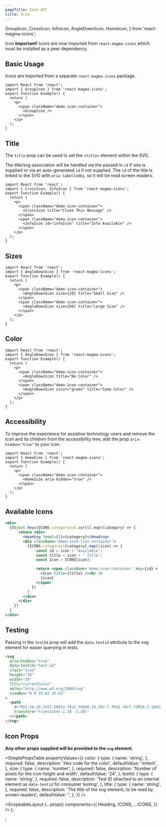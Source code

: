 ```yaml
---
pageTitle: Icon API
title: Icon
---
```



  GroupIcon,
  CrossIcon,
  InfoIcon,
  AngleDownIcon,
  HomeIcon,
} from 'react-magma-icons';

<DocsHeading type="api">Icon</DocsHeading>
<Alert variant="warning">
  <strong>Important!</strong> Icons are now imported from `react-magma-icons`
  which must be installed as a peer dependency.
</Alert>

## Basic Usage

Icons are imported from a separate `react-magma-icons` package.

```tsx codesandbox=magma
import React from 'react';
import { GroupIcon } from 'react-magma-icons';
export function Example() {
  return (
    <p>
      <span className="demo-icon-container">
        <GroupIcon />
      </span>
    </p>
  );
}
```

## Title

The `title` prop can be used to set the `<title>` element within the SVG.

The title/svg association will be handled via the passed in `id` if one is supplied or via an auto-generated `id` if not supplied. The `id` of the title is linked to the SVG with `aria-labelledby`,
so it will be read screen readers.

```tsx codesandbox=magma
import React from 'react';
import { CrossIcon, InfoIcon } from 'react-magma-icons';
export function Example() {
  return (
    <p>
      <span className="demo-icon-container">
        <CrossIcon title="Close This Message" />
      </span>
      <span className="demo-icon-container">
        <InfoIcon id="infoIcon" title="Info Available" />
      </span>
    </p>
  );
}
```

## Sizes

```tsx codesandbox=magma
import React from 'react';
import { AngleDownIcon } from 'react-magma-icons';
export function Example() {
  return (
    <p>
      <span className="demo-icon-container">
        <AngleDownIcon size={20} title="Small Size" />
      </span>
      <span className="demo-icon-container">
        <AngleDownIcon size={50} title="Large Size" />
      </span>
    </p>
  );
}
```

## Color

```tsx codesandbox=magma
import React from 'react';
import { AngleDownIcon } from 'react-magma-icons';
export function Example() {
  return (
    <p>
      <span className="demo-icon-container">
        <AngleDownIcon title="No Color" />
      </span>
      <span className="demo-icon-container">
        <AngleDownIcon color="green" title="Some Color" />
      </span>
    </p>
  );
}
```

## Accessibility

To improve the experience for assistive technology users and remove the icon and its children from the accessibility tree, add the prop `aria-hidden="true"` to your icon.

```tsx codesandbox=magma
import React from 'react';
import { HomeIcon } from 'react-magma-icons';
export function Example() {
  return (
    <p>
      <span className="demo-icon-container">
        <HomeIcon aria-hidden="true" />
      </span>
    </p>
  );
}
```

## Available Icons

```.jsx hideCode
<div>
  {Object.keys(ICONS.categories).sort().map((category) => {
      return <div>
        <Heading level={3}>{category}</Heading>
        <div className='demo-icon-list-container'>
          {ICONS.categories[category].map((icon) => {
              const id = icon + 'Available';
              const title = icon + ' Title';
              const Icon = ICONS[icon];

              return <span className='demo-icon-container' key={id} >
                <Icon title={title} /><br />
                {icon}
              </span>
            })
          }
        </div>
      </div>
    })
  }
</div>
```

## Testing

Passing in the `testId` prop will add the `data-testid` attribute to the svg element for easier querying in tests.

```html
<svg
  aria-hidden="true"
  data-testid="test-id"
  class="icon"
  height="24"
  width="24"
  fill="currentColor"
  xmlns="http://www.w3.org/2000/svg"
  viewBox="0 0 25.63 25.63"
>
  <path
    d="M15.26,10.15V7.56H12.74v2.59Zm0,10.29v-7.7H12.74v7.7ZM14,1.18A12.82,12.82,0,1,1,1.18,14,12.79,12.79,0,0,1,14,1.18Z"
    transform="translate(-1.18 -1.18)"
  ></path>
</svg>
```

## Icon Props

**Any other props supplied will be provided to the `svg` element.**

<SimplePropsTable
  propertyValues={{
    color: {
      type: {
        name: 'string',
      },
      required: false,
      description: 'Hex code for the color',
      defaultValue: 'inherit',
    },
    size: {
      type: {
        name: 'number',
      },
      required: false,
      description: 'Number of pixels for the icon height and width',
      defaultValue: '24',
    },
    testId: {
      type: {
        name: 'string',
      },
      required: false,
      description:
        'Test ID attached to an internal element as `data-testid` for consumer testing',
    },
    title: {
      type: {
        name: 'string',
      },
      required: false,
      description: 'The title of the svg element, to be read by screen readers',
      defaultValue: '',
    },
  }}
/>

  <ScopeableLayout
    {...props}
    components={{
      Heading,
      ICONS,
      ...ICONS,
    }}
  />
);

;
